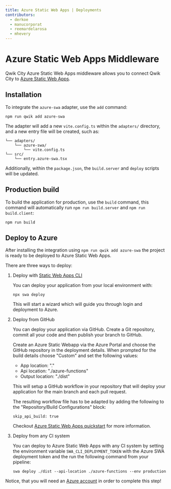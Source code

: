 ```yaml
---
title: Azure Static Web Apps | Deployments
contributors:
  - derkoe
  - manucorporat
  - reemardelarosa
  - mhevery
---
```


# Azure Static Web Apps Middleware

Qwik City Azure Static Web Apps middleware allows you to connect Qwik City to [Azure Static Web Apps](https://learn.microsoft.com/azure/static-web-apps/).

## Installation

To integrate the `azure-swa` adapter, use the `add` command:

```shell
npm run qwik add azure-swa
```

The adapter will add a new `vite.config.ts` within the `adapters/` directory, and a new entry file will be created, such as:

```shell
└── adapters/
    └── azure-swa/
        └── vite.config.ts
└── src/
    └── entry.azure-swa.tsx
```

Additionally, within the `package.json`, the `build.server` and `deploy` scripts will be updated.

## Production build

To build the application for production, use the `build` command, this command will automatically run `npm run build.server` and `npm run build.client`:

```shell
npm run build
```

## Deploy to Azure

After installing the integration using `npm run qwik add azure-swa` the project is ready to be deployed to Azure Static Web Apps.

There are three ways to deploy:

1. Deploy with [Static Web Apps CLI](https://azure.github.io/static-web-apps-cli/)

   You can deploy your application from your local environment with:

   ```shell
   npx swa deploy
   ```

   This will start a wizard which will guide you through login and deployment to Azure.

2. Deploy from GitHub

   You can deploy your application via GitHub. Create a Git repository, commit all your code and then publish your branch to GitHub.

   Create an Azure Static Webapp via the Azure Portal and choose the GitHub repository in the deployment details. When prompted for the build details choose "Custom" and set the following values:

   - App location: "."
   - Api location: "./azure-functions"
   - Output location: "./dist"

   This will setup a GitHub workflow in your repository that will deploy your application for the main branch and each pull request.

   The resulting workflow file has to be adapted by adding the following to the "Repository/Build Configurations" block:

   ```text /skip_api_build/#b /true/#c
   skip_api_build: true
   ```

   Checkout [Azure Static Web Apps quickstart](https://learn.microsoft.com/azure/static-web-apps/get-started-portal?pivots=github) for more information.

3. Deploy from any CI system

   You can deploy to Azure Static Web Apps with any CI system by setting the environment variable `SWA_CLI_DEPLOYMENT_TOKEN` with the Azure SWA deployment token and the run the following command from your pipeline:

   ```shell
   swa deploy ./dist --api-location ./azure-functions --env production
   ```

Notice, that you will need an [Azure account](https://signup.azure.com/) in order to complete this step!
